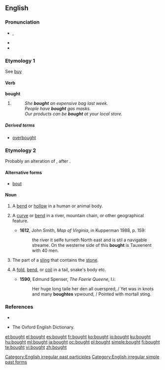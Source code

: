 ==English==

===Pronunciation===
* {{IPA|/'bɔːt/}}, {{SAMPA|/'bO:t/}}
* {{audio|en-us-bought.ogg|Audio (US)}}
* {{rhymes|ɔːt}}

===Etymology 1===
See [[buy]]

====Verb====
'''bought'''

# {{past of|[[buy]]}}
#: ''She '''bought''' an expensive bag last week.''
#: ''People have '''bought''' gas masks.''
#: ''Our products can be '''bought''' at your local store.''

=====Derived terms=====
* [[overbought]]

===Etymology 2===
Probably an alteration of {{term|bight}}, after {{term|bow}}.

====Alternative forms====
* [[bout]]

====Noun====
{{en-noun}}

# {{obsolete}} A [[bend]] or [[hollow]] in a human or animal body.
# {{obsolete}} A [[curve]] or [[bend]] in a river, mountain chain, or other geographical feature.
#*'''1612''', John Smith, ''Map of Virginia'', in Kupperman 1988, p. 159:
#*:the river it selfe turneth North east and is stil a navigable streame. On the westerne side of this '''bought''' is Tauxenent with 40 men.
# {{obsolete}} The part of a [[sling]] that contains the [[stone]].
# {{obsolete}} A [[fold]], [[bend]], or [[coil]] in a tail, snake's body etc.
#* '''1590''', Edmund Spenser, ''The Faerie Queene'', I.i:
#*: Her huge long taile her den all ouerspred, / Yet was in knots and many '''boughtes''' vpwound, / Pointed with mortall sting.

===References===
* {{R:Webster 1913}}<br>
* The Oxford English Dictionary.

[[Category:English irregular past participles]]
[[Category:English irregular simple past forms]]

[[et:bought]]
[[el:bought]]
[[es:bought]]
[[fr:bought]]
[[ko:bought]]
[[io:bought]]
[[ku:bought]]
[[hu:bought]]
[[ml:bought]]
[[ja:bought]]
[[oc:bought]]
[[pl:bought]]
[[simple:bought]]
[[fi:bought]]
[[te:bought]]
[[vi:bought]]
[[zh:bought]]